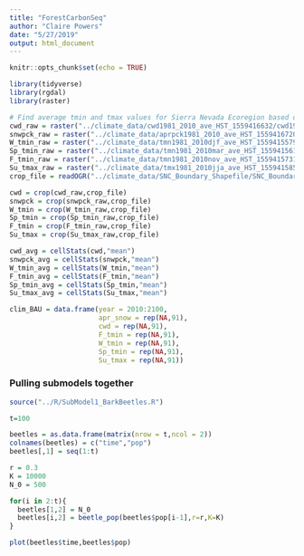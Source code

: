```yaml
---
title: "ForestCarbonSeq"
author: "Claire Powers"
date: "5/27/2019"
output: html_document
---
```


```r
knitr::opts_chunk$set(echo = TRUE)
```


```r
library(tidyverse)
library(rgdal)
library(raster)

# Find average tmin and tmax values for Sierra Nevada Ecoregion based on historic data
cwd_raw = raster("../climate_data/cwd1981_2010_ave_HST_1559416632/cwd1981_2010_ave_HST_1559416632.tif")
snwpck_raw = raster("../climate_data/aprpck1981_2010_ave_HST_1559416720/aprpck1981_2010_ave_HST_1559416720.tif")
W_tmin_raw = raster("../climate_data/tmn1981_2010djf_ave_HST_1559415579/tmn1981_2010djf_ave_HST_1559415579.tif")
Sp_tmin_raw = raster("../climate_data/tmn1981_2010mar_ave_HST_1559415612/tmn1981_2010mar_ave_HST_1559415612.tif")
F_tmin_raw = raster("../climate_data/tmn1981_2010nov_ave_HST_1559415731/tmn1981_2010nov_ave_HST_1559415731.tif")
Su_tmax_raw = raster("../climate_data/tmx1981_2010jja_ave_HST_1559415851/tmx1981_2010jja_ave_HST_1559415851.tif")
crop_file = readOGR("../climate_data/SNC_Boundary_Shapefile/SNC_Boundary.shp")

cwd = crop(cwd_raw,crop_file)
snwpck = crop(snwpck_raw,crop_file)
W_tmin = crop(W_tmin_raw,crop_file)
Sp_tmin = crop(Sp_tmin_raw,crop_file)
F_tmin = crop(F_tmin_raw,crop_file)
Su_tmax = crop(Su_tmax_raw,crop_file)

cwd_avg = cellStats(cwd,"mean")
snwpck_avg = cellStats(snwpck,"mean")
W_tmin_avg = cellStats(W_tmin,"mean")
F_tmin_avg = cellStats(F_tmin,"mean")
Sp_tmin_avg = cellStats(Sp_tmin,"mean")
Su_tmax_avg = cellStats(Su_tmax,"mean")

clim_BAU = data.frame(year = 2010:2100,
                      apr_snow = rep(NA,91),
                      cwd = rep(NA,91),
                      F_tmin = rep(NA,91),
                      W_tmin = rep(NA,91),
                      Sp_tmin = rep(NA,91),
                      Su_tmax = rep(NA,91))

```


### Pulling submodels together
```r
source("../R/SubModel1_BarkBeetles.R")

t=100

beetles = as.data.frame(matrix(nrow = t,ncol = 2))
colnames(beetles) = c("time","pop")
beetles[,1] = seq(1:t)

r = 0.3
K = 10000
N_0 = 500

for(i in 2:t){
  beetles[1,2] = N_0
  beetles[i,2] = beetle_pop(beetles$pop[i-1],r=r,K=K)
}

plot(beetles$time,beetles$pop)
```



